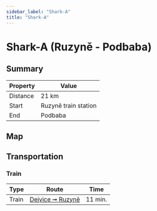 ```yaml
---
sidebar_label: "Shark-A"
title: "Shark-A"
---
```


# Shark-A (Ruzyně - Podbaba)

## Summary

| Property | Value |
| --- | --- |
| Distance | 21 km |
| Start | Ruzyně train station |
| End | Podbaba |

## Map

<MapyCzEmbeddedPath id="bepopeseno"></MapyCzEmbeddedPath>

## Transportation

### Train

| Type | Route | Time |
| --- | --- | --- |
| Train | [Dejvice ➞ Ruzyně](https://idos.idnes.cz/vlakyautobusymhdvse/spojeni/vysledky/?f=Praha-Dejvice&fc=100003&t=Praha-Ruzyn%C4%9B&tc=100003&direct=true&af=true&trt=150,151,152,153&fcs=3 "See timetable") | 11 min. |
